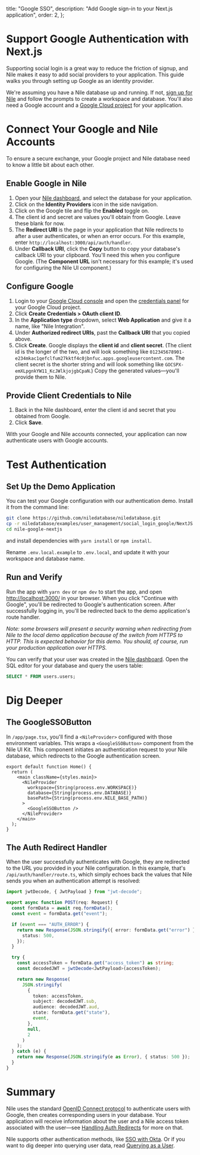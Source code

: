   title: "Google SSO",
  description: "Add Google sign-in to your Next.js application",
  order: 2,
};

# Support Google Authentication with Next.js

Supporting social login is a great way to reduce the friction of signup, and Nile makes it easy to
add social providers to your application. This guide walks you through setting up Google as an
identity provider.

We're assuming you have a Nile database up and running. If not, [sign up for Nile][nad] and follow
the prompts to create a workspace and database. You'll also need a Google account and a
[Google Cloud project](https://console.cloud.google.com/) for your application.

# Connect Your Google and Nile Accounts

To ensure a secure exchange, your Google project and Nile database need to know a little bit about
each other.

## Enable Google in Nile

1. Open your [Nile dashboard][nad], and select the database for your application.
2. Click on the **Identity Providers** icon in the side navigation.
3. Click on the Google tile and flip the **Enabled** toggle on.
4. The client id and secret are values you'll obtain from Google. Leave these blank for now.
5. The **Redirect URI** is the page in your application that Nile redirects to after a user
   authenticates, or when an error occurs. For this example, enter
   `http://localhost:3000/api/auth/handler`.
6. Under **Callback URI**, click the **Copy** button to copy your database's callback URI to your
   clipboard. You'll need this when you configure Google. (The **Component URL** isn't necessary
   for this example; it's used for configuring the Nile UI component.)

## Configure Google

1. Login to your [Google Cloud console](https://console.cloud.google.com/) and open the
   [credentials panel](https://console.cloud.google.com/apis/credentials) for your Google Cloud
   project.
2. Click **Create Credentials > OAuth client ID**.
3. In the **Application type** dropdown, select **Web Application** and give it a name, like
   "Nile Integration".
4. Under **Authorized redirect URIs**, past the **Callback URI** that you copied above.
5. Click **Create**. Google displays the **client id** and **client secret**. (The client id is the
   longer of the two, and will look something like
   `012345678901-e234mkac1qefclfum27kktf4c0jbnfuc.apps.googleusercontent.com`. The client secret is
   the shorter string and will look something like `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`.)
   Copy the generated values—you'll provide them to Nile.

## Provide Client Credentials to Nile

1. Back in the Nile dashboard, enter the client id and secret that you obtained from Google.
2. Click **Save**.

With your Google and Nile accounts connected, your application can now authenticate users with
Google accounts.

# Test Authentication

## Set Up the Demo Application

You can test your Google configuration with our authentication demo. Install it from the command
line:

```bash
git clone https://github.com/niledatabase/niledatabase.git
cp -r niledatabase/examples/user_management/social_login_google/NextJS ./nile-google-nextjs
cd nile-google-nextjs
```

and install dependencies with `yarn install` or `npm install`.

Rename `.env.local.example` to `.env.local`, and update it with your workspace and database name.

## Run and Verify

Run the app with `yarn dev` or `npm dev` to start the app, and open
[http://localhost:3000/](http://localhost:3000/) in your browser. When
you click "Continue with Google", you'll be redirected to Google's authentication screen. After
successfully logging in, you'll be redirected back to the demo application's route handler.

_Note: some browsers will present a security warning when redirecting from Nile to the local demo
application because of the switch from HTTPS to HTTP. This is expected behavior for this demo.
You should, of course, run your production application over HTTPS._

You can verify that your user was created in the [Nile dashboard][nad]. Open the SQL editor for your
database and query the users table:

```sql
SELECT * FROM users.users;
```

# Dig Deeper

## The GoogleSSOButton

In `/app/page.tsx`, you'll find a `<NileProvider>` configured with those environment variables. This
wraps a `<GoogleSSOButton>` component from the Nile UI Kit. This component initiates an
authentication request to your Nile database, which redirects to the Google authentication screen.

```tsx
export default function Home() {
  return (
    <main className={styles.main}>
      <NileProvider
        workspace={String(process.env.WORKSPACE)}
        database={String(process.env.DATABASE)}
        basePath={String(process.env.NILE_BASE_PATH)}
      >
        <GoogleSSOButton />
      </NileProvider>
    </main>
  );
}
```

## The Auth Redirect Handler

When the user successfully authenticates with Google, they are redirected to the URL you provided
in your Nile configuration. In this example, that's `/api/auth/handler/route.ts`, which simply
echoes back the values that Nile sends you when an authentication attempt is resolved:

```ts
import jwtDecode, { JwtPayload } from "jwt-decode";

export async function POST(req: Request) {
  const formData = await req.formData();
  const event = formData.get("event");

  if (event === "AUTH_ERROR") {
    return new Response(JSON.stringify({ error: formData.get("error") }), {
      status: 500,
    });
  }

  try {
    const accessToken = formData.get("access_token") as string;
    const decodedJWT = jwtDecode<JwtPayload>(accessToken);

    return new Response(
      JSON.stringify(
        {
          token: accessToken,
          subject: decodedJWT.sub,
          audience: decodedJWT.aud,
          state: formData.get("state"),
          event,
        },
        null,
        2
      )
    );
  } catch (e) {
    return new Response(JSON.stringify(e as Error), { status: 500 });
  }
}
```

# Summary

Nile uses the standard [OpenID Connect protocol](https://openid.net/developers/how-connect-works/)
to authenticate users with Google, then creates corresponding users in your database. Your
application will receive information about the user and a Nile access token associated with the
user—see [Handling Auth Redirects]() for more on that.

Nile supports other authentication methods, like [SSO with Okta](). Or if you want to dig deeper
into querying user data, read [Querying as a User]().

[nad]: https://dev-nad.thenile.dev/ "Nile Dashboard"
